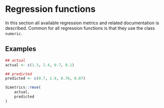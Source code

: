 # Regression functions {.unnumbered}

In this section all available regression metrics and related documentation is described. Common for all regression functions is that they use the class `numeric`.

## Examples

```r
## actual
actual <- c(1.3, 2.4, 0.7, 0.1)

## predicted
predicted <- c(0.7, 2.9, 0.76, 0.07)
```

```r
SLmetrics::rmse(
    actual,
    predicted
)
```
